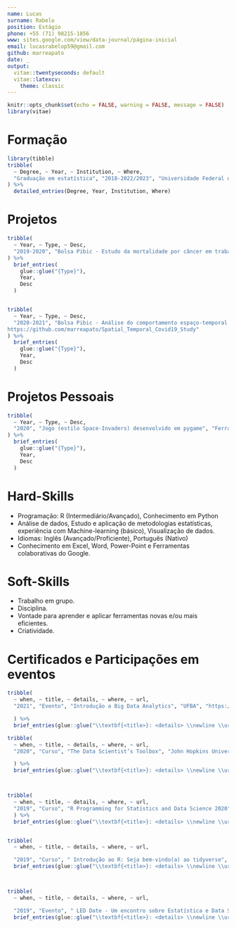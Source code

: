 ```yaml
---
name: Lucas
surname: Rabelo
position: Estágio
phone: +55 (71) 98215-1856
www: sites.google.com/view/data-journal/página-inicial
email: lucasrabelop59@gmail.com
github: marreapato
date: _
output:
  vitae::twentyseconds: default
  vitae::latexcv:
    theme: classic
---
```



```r
knitr::opts_chunk$set(echo = FALSE, warning = FALSE, message = FALSE)
library(vitae)
```

# Formação

```r
library(tibble)
tribble(
  ~ Degree, ~ Year, ~ Institution, ~ Where,
  "Graduação em estatística", "2018-2022/2023", "Universidade Federal da Bahia", "Salvador, Bahia"
) %>% 
  detailed_entries(Degree, Year, Institution, Where)
```

# Projetos

```r
tribble(
  ~ Year, ~ Type, ~ Desc,
  "2019-2020", "Bolsa Pibic - Estudo da mortalidade por câncer em trabalhadores de uma hidrelétrica de 1985 a 2011.", "Projeto de pesquisa de iniciação científica financiando pela FAPESB. Ferramentas utilizadas: Linguagem R, Excel, Tableau e Power-BI, painel interativo desenvolvido em R-Shiny. O projeto pode ser consultado no Github em: https://github.com/marreapato/Mortalidade_Cancer_Hidreletrica"
) %>% 
  brief_entries(
    glue::glue("{Type}"),
    Year, 
    Desc
  )


tribble(
  ~ Year, ~ Type, ~ Desc,
  "2020-2021", "Bolsa Pibic - Análise do comportamento espaço-temporal do COVID-19", "Projeto de pesquisa de iniciação científica financiando pelo CNPQ. No projeto foi usada uma base de dados atualizada em tempo real, juntamente com estudo de metodologias estatísticas para investigação de dependência espacial e espaço-temporal, posteriormente foram estudados e ajustados modelos de predição. Ferramentas utilizadas: Linguagem R. O projeto pode ser consultado no Github em:
https://github.com/marreapato/Spatial_Temporal_Covid19_Study"
) %>% 
  brief_entries(
    glue::glue("{Type}"),
    Year, 
    Desc
  )

```

# Projetos Pessoais

```r
tribble(
  ~ Year, ~ Type, ~ Desc,
  "2020", "Jogo (estilo Space-Invaders) desenvolvido em pygame", "Ferramentas utilizadas: Linguagem Python. O projeto pode ser consultado no Github em: https://github.com/marreapato/CoVid-19_The_Game"
) %>% 
  brief_entries(
    glue::glue("{Type}"),
    Year, 
    Desc
  )

```
# Hard-Skills

 * Programação: R (Intermediário/Avançado), Conhecimento em Python
 * Análise de dados, Estudo e aplicação de metodologias estatísticas, experiência com Machine-learning (básico), Visualização de dados.
 * Idiomas: Inglês (Avançado/Proficiente), Português (Nativo)
 * Conhecimento em Excel, Word, Power-Point e Ferramentas colaborativas do Google.
 
 

# Soft-Skills

 * Trabalho em grupo.
 * Disciplina.
 * Vontade para aprender e aplicar ferramentas novas e/ou mais eficientes.
 * Criatividade.
 
# Certificados e Participações em eventos

```r


tribble(
  ~ when, ~ title, ~ details, ~ where, ~ url,
  "2021", "Evento", "Introdução a Big Data Analytics", "UFBA", "https://drive.google.com/file/d/1madK_D78xb2DIGmhbQWQf398IGmMgWUd/view?usp=sharing",

  ) %>% 
  brief_entries(glue::glue("\\textbf{<title>}: <details> \\newline \\url{<url>}", .open = "<", .close = ">"), when, .protect = FALSE)

tribble(
  ~ when, ~ title, ~ details, ~ where, ~ url,
  "2020", "Curso", "The Data Scientist’s Toolbox", "John Hopkins University & Coursera", "https://coursera.org/share/0c8e136a1934ff1ae2e00d208abcc809",

  ) %>% 
  brief_entries(glue::glue("\\textbf{<title>}: <details> \\newline \\url{<url>}", .open = "<", .close = ">"), when, .protect = FALSE)



tribble(
  ~ when, ~ title, ~ details, ~ where, ~ url,
  "2019", "Curso", "R Programming for Statistics and Data Science 2020", "Udemy", "https://www.udemy.com/certificate/UC-ZR7WIOHV/?utm_campaign=email&utm_source=sendgrid.com&utm_medium=email",
  ) %>% 
  brief_entries(glue::glue("\\textbf{<title>}: <details> \\newline \\url{<url>}", .open = "<", .close = ">"), when, .protect = FALSE)


tribble(
  ~ when, ~ title, ~ details, ~ where, ~ url,

  "2019", "Curso", " Introdução ao R: Seja bem-vindo(a) ao tidyverse", "UFBA", "https://certificadorsiatex.ufba.br/certificadorSiatex/certificado.jsf?pce=223462&hash=RGT9LQ17ODM1YF1I&equ=0",  ) %>% 
  brief_entries(glue::glue("\\textbf{<title>}: <details> \\newline \\url{<url>}", .open = "<", .close = ">"), when, .protect = FALSE)



tribble(
  ~ when, ~ title, ~ details, ~ where, ~ url,

  "2019", "Evento", " LED Date - Um encontro sobre Estatística e Data Science", "UFBA", "https://gi-upload-production.s3.amazonaws.com/uploads/enrollment_certificate/1573501446_2a3e76d8-cdef-4db2-86e6-c5403b7569e1.pdf",  ) %>% 
  brief_entries(glue::glue("\\textbf{<title>}: <details> \\newline \\url{<url>}", .open = "<", .close = ">"), when, .protect = FALSE)


```


